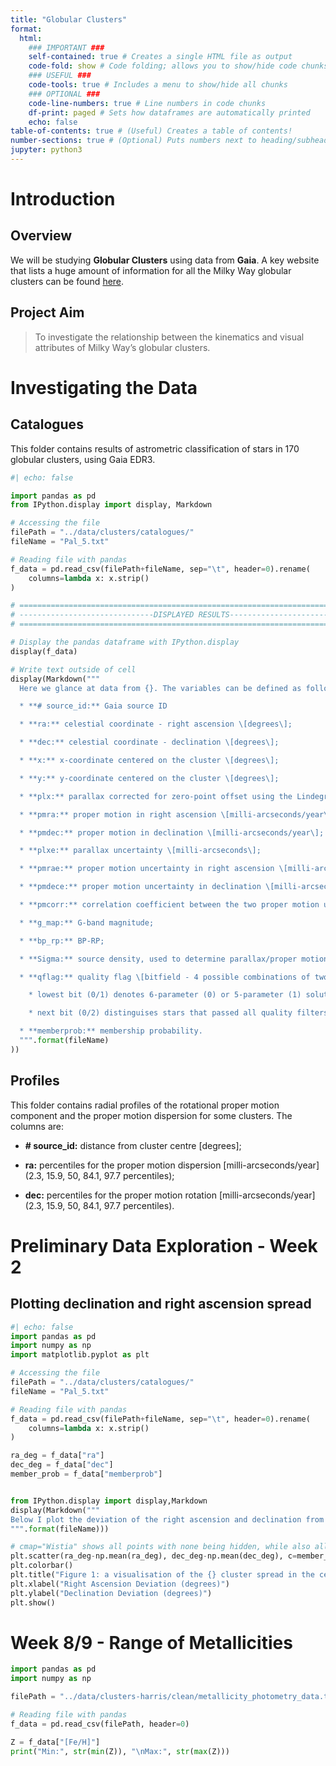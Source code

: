```yaml
---
title: "Globular Clusters"
format:
  html:
    ### IMPORTANT ###
    self-contained: true # Creates a single HTML file as output
    code-fold: show # Code folding; allows you to show/hide code chunks
    ### USEFUL ###
    code-tools: true # Includes a menu to show/hide all chunks
    ### OPTIONAL ###
    code-line-numbers: true # Line numbers in code chunks
    df-print: paged # Sets how dataframes are automatically printed
    echo: false
table-of-contents: true # (Useful) Creates a table of contents!
number-sections: true # (Optional) Puts numbers next to heading/subheadings
jupyter: python3
---
```


# Introduction

## Overview

We will be studying **Globular Clusters** using data from **Gaia**. A key website that lists a huge amount of information for all the Milky Way globular clusters can be found [here](https://people.smp.uq.edu.au/HolgerBaumgardt/globular/).

## Project Aim

> To investigate the relationship between the kinematics and visual attributes of Milky Way's globular clusters.



# Investigating the Data

## Catalogues

This folder contains results of astrometric classification of stars in 170 globular clusters, using Gaia EDR3.

```python
#| echo: false

import pandas as pd
from IPython.display import display, Markdown

# Accessing the file
filePath = "../data/clusters/catalogues/"
fileName = "Pal_5.txt"

# Reading file with pandas
f_data = pd.read_csv(filePath+fileName, sep="\t", header=0).rename(
    columns=lambda x: x.strip()
)

# ===============================================================================
# ------------------------------DISPLAYED RESULTS--------------------------------
# ===============================================================================

# Display the pandas dataframe with IPython.display
display(f_data)

# Write text outside of cell
display(Markdown("""
  Here we glance at data from {}. The variables can be defined as follows:

  * **# source_id:** Gaia source ID

  * **ra:** celestial coordinate - right ascension \[degrees\];

  * **dec:** celestial coordinate - declination \[degrees\];

  * **x:** x-coordinate centered on the cluster \[degrees\];

  * **y:** y-coordinate centered on the cluster \[degrees\];

  * **plx:** parallax corrected for zero-point offset using the Lindegren et al. prescription \[milli-arcseconds\];

  * **pmra:** proper motion in right ascension \[milli-arcseconds/year\];

  * **pmdec:** proper motion in declination \[milli-arcseconds/year\];

  * **plxe:** parallax uncertainty \[milli-arcseconds\];

  * **pmrae:** proper motion uncertainty in right ascension \[milli-arcseconds/year\];

  * **pmdece:** proper motion uncertainty in declination \[milli-arcseconds/year\];

  * **pmcorr:** correlation coefficient between the two proper motion uncertainties;

  * **g_map:** G-band magnitude;

  * **bp_rp:** BP-RP;

  * **Sigma:** source density, used to determine parallax/proper motion uncertainty scaling factors \[stars/arcmin^2\];

  * **qflag:** quality flag \[bitfield - 4 possible combinations of two independent flags:

    * lowest bit (0/1) denotes 6-parameter (0) or 5-parameter (1) solutions;

    * next bit (0/2) distinguises stars that passed all quality filters (2) from those that didn't (0)\];

  * **memberprob:** membership probability.
  """.format(fileName)
))
```

## Profiles

This folder contains radial profiles of the rotational proper motion component and the proper motion dispersion for some clusters. The columns are:

* **# source_id:** distance from cluster centre \[degrees\];

* **ra:** percentiles for the proper motion dispersion \[milli-arcseconds/year\] (2.3, 15.9, 50, 84.1, 97.7 percentiles);

* **dec:** percentiles for the proper motion rotation \[milli-arcseconds/year\] (2.3, 15.9, 50, 84.1, 97.7 percentiles).

# Preliminary Data Exploration - Week 2

## Plotting declination and right ascension spread


```python
#| echo: false
import pandas as pd
import numpy as np
import matplotlib.pyplot as plt

# Accessing the file
filePath = "../data/clusters/catalogues/"
fileName = "Pal_5.txt"

# Reading file with pandas
f_data = pd.read_csv(filePath+fileName, sep="\t", header=0).rename(
    columns=lambda x: x.strip()
)

ra_deg = f_data["ra"]
dec_deg = f_data["dec"]
member_prob = f_data["memberprob"]


from IPython.display import display,Markdown
display(Markdown("""
Below I plot the deviation of the right ascension and declination from their respective means for the {} dataset. A colormap has also been added showing the membership probability of each star.
""".format(fileName)))

# cmap="Wistia" shows all points with none being hidden, while also allowing the reader to filter out any stars with a low membership profile.
plt.scatter(ra_deg-np.mean(ra_deg), dec_deg-np.mean(dec_deg), c=member_prob, cmap='Wistia')
plt.colorbar()
plt.title("Figure 1: a visualisation of the {} cluster spread in the celestial sphere.".format(fileName))
plt.xlabel("Right Ascension Deviation (degrees)")
plt.ylabel("Declination Deviation (degrees)")
plt.show()
```



# Week 8/9 - Range of Metallicities

```python

import pandas as pd
import numpy as np

filePath = "../data/clusters-harris/clean/metallicity_photometry_data.txt"

# Reading file with pandas
f_data = pd.read_csv(filePath, header=0)

Z = f_data["[Fe/H]"]
print("Min:", str(min(Z)), "\nMax:", str(max(Z)))
```